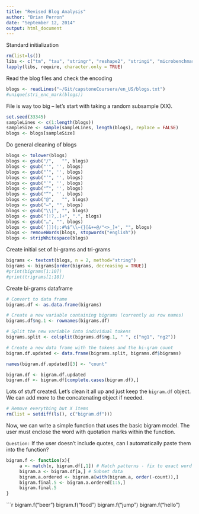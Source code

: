 ```yaml
---
title: "Revised Blog Analysis"
author: "Brian Perron"
date: "September 12, 2014"
output: html_document
---
```


Standard initialization


```r
rm(list=ls())
libs <- c("tm", "tau", "stringr", "reshape2", "stringi", "microbenchmark")
lapply(libs, require, character.only = TRUE)
```

Read the blog files and check the encoding
```r
blogs <- readLines("~/Git/capstoneCoursera/en_US/blogs.txt")
#unique(stri_enc_mark(blogs))
```

File is way too big -- let's start with taking a random subsample (XX).
```r
set.seed(33345)
sampleLines <- c(1:length(blogs))
sampleSize <- sample(sampleLines, length(blogs), replace = FALSE)
blogs <- blogs[sampleSize]
```

Do general cleaning of blogs
```r
blogs <- tolower(blogs)
blogs <- gsub("/",   "", blogs)
blogs <- gsub("'", '', blogs)
blogs <- gsub("’", '', blogs)
blogs <- gsub("‘", '', blogs)
blogs <- gsub("′", '', blogs)
blogs <- gsub("”", '', blogs)
blogs <- gsub("“", '', blogs)
blogs <- gsub("@",   "", blogs)
blogs <- gsub("–", "", blogs)
blogs <- gsub("\\|", "", blogs)
blogs <- gsub("[!?,.]+", ".", blogs)
blogs <- gsub("…", "", blogs)
blogs <- gsub('[])(;:#%$^\\~{}[&+=@/"<>_]+', "", blogs)
blogs <- removeWords(blogs, stopwords("english"))
blogs <- stripWhitespace(blogs)
```




Create initial set of bi-grams and tri-grams
```r
bigrams <- textcnt(blogs, n = 2, method="string")
bigrams <- bigrams[order(bigrams, decreasing = TRUE)]
#print(bigrams[1:10])
#print(trigrams[1:10])
```

Create bi-grams dataframe
```r
# Convert to data frame
bigrams.df <- as.data.frame(bigrams)

# Create a new variable containing bigrams (currently as row names)
bigrams.df$ng.1 <- rownames(bigrams.df)

# Split the new variable into individual tokens
bigrams.split <- colsplit(bigrams.df$ng.1, " ", c("ng1", "ng2"))

# Create a new data frame with the tokens and the bi-gram count
bigram.df.updated <- data.frame(bigrams.split, bigrams.df$bigrams)

names(bigram.df.updated)[3] <- "count"

bigram.df <- bigram.df.updated
bigram.df <- bigram.df[complete.cases(bigram.df),]
```

Lots of stuff created.  Let's clean it all up and just keep the `bigram.df` object.  We can add more to the concatenating object if needed. 

```r
# Remove everything but X items
rm(list = setdiff(ls(), c("bigram.df")))
```

Now, we can write a simple function that uses the basic bigram model.  The user must enclose the word with quotation marks within the function.  

`Question:` If the user doesn't include quotes, can I automatically paste them into the function?

```r
bigram.f <- function(x){
     a <- match(x, bigram.df[,1]) # Match patterns - fix to exact word
     bigram.a <- bigram.df[a,] # Subset data
     bigram.a.ordered <- bigram.a[with(bigram.a, order(-count)),]
     bigram.final.5 <- bigram.a.ordered[1:5,]
     bigram.final.5
}
```

```r
bigram.f("beer")
bigram.f("food")
bigram.f("jump")
bigram.f("hello")



